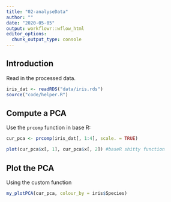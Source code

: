 ```yaml
---
title: "02-analyseData"
author: ""
date: "2020-05-05"
output: workflowr::wflow_html
editor_options:
  chunk_output_type: console
---
```


## Introduction

Read in the processed data.

```r
iris_dat <- readRDS("data/iris.rds")
source("code/helper.R")
```

## Compute a PCA

Use the `prcomp` function in base R:

```r
cur_pca <- prcomp(iris_dat[, 1:4], scale. = TRUE)

plot(cur_pca$x[, 1], cur_pca$x[, 2]) #baseR shitty function
```


## Plot the PCA

Using the custom function

```r
my_plotPCA(cur_pca, colour_by = iris$Species)
```


